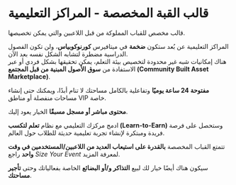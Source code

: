 #  قالب القبة المخصصة - المراكز التعليمية  

قالب مخصص للقباب المملوكة من قبل اللاعبين والتي يمكن تخصيصها.  

المراكز التعليمية عن بُعد ستكون **ضخمة** في ميتافيرس **كورنوكوبياس**، ولن تكون الفصول الدراسية مضطرة لتشابه الشكل نفسه بعد الآن.  
هناك إمكانيات شبه غير محدودة لتخصيص بيئة التعلم، يمكن تحقيقها بشكل فردي أو عبر الاستفادة من **سوق الأصول المبنية من قبل المجتمع (Community Built Asset Marketplace)**.  

**مفتوحة 24 ساعة يوميًا** وتفاعلية بالكامل  مساحتك لا تنام أبدًا، ويمكنك حتى إنشاء مساحات منفصلة أو مناطق VIP خاصة.  

**محتوى مباشر أو مسجل مسبقًا**  الخيار يعود إليك.  

ادمج مركزك التعليمي مع نظام **تعلم لتكسب (Learn-to-Earn)** وستحصل على فرصة فريدة ومبتكرة لإنشاء تجربة تعليمية حديثة للطلاب حول العالم.  

تتمتع القباب المخصصة **بالقدرة على استيعاب العديد من اللاعبين/المستخدمين في وقت واحد**  راجع *Size Your Event* لمعرفة المزيد.  

سيكون هناك أيضًا خيار لك لبيع **التذاكر و/أو البضائع** الخاصة بفعالياتك وحتى **تأجير مساحتك**.  
